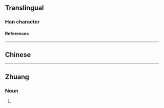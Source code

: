 {{character info/new}}
{{also|漊}}
==Translingual==

===Han character===
{{Han char|rn=85|rad=水|as=09|sn=12|four=39144|canj=EFDV|ids=⿰氵娄}}

====References====
{{Han ref|kx=0639.111|hdz=31686.030|uh=6E87}}

----

==Chinese==
{{zh-see|漊}}

----

==Zhuang==

===Noun===
{{za-head|noun}}

# {{za-sawndip form of|laeuj}}